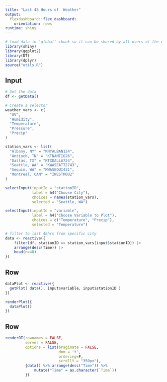 ```yaml
---
title: "Last 48 Hours of  Weather"
output: 
  flexdashboard::flex_dashboard:
    orientation: rows
runtime: shiny
---
```


```r
# load data in 'global' chunk so it can be shared by all users of the dashboard
library(shiny)
library(ggplot2)
library(DT)
library(dplyr)
source("utils.R")
```

Input {.sidebar}
-----------------------------------------------------------------------

```r
# Get the data 
df <- getData()

# Create a selector
weather_vars <- c(
  "UV", 
  "Humidity", 
  "Temperature", 
  "Pressure", 
  "Precip"
)

station_vars <- list(
  "Albany, NY" = "KNYALBAN124",
  "Antioch, TN" = "KTNANTIO26",
  "Dallas, TX" = "KTXDALLA724",
  "Seattle, WA" = "KWASEATT2743", 
  "Sequim, WA" = "KWASEQUI431", 
  "Montreal, CAN" = "IWESTMOU2"
)

selectInput(inputId = "stationID",
            label = h4("Choose City"),
            choices = names(station_vars),
            selected = "Seattle, WA")

selectInput(inputId = "variable",
            label = h4("Choose Variable to Plot"),
            choices = c("Temperature", "Precip"),
            selected = "Temperature")

# filter to last 48hrs from specific city
data <- reactive({
    filter(df, stationID == station_vars[input$stationID]) |>
    arrange(desc(Time)) |> 
    head(n=48)
})
```

Row
------------------------------------------------------------------

```r

dataPlot <- reactive({
  getPlot( data(), input$variable, input$stationID )
})

renderPlot({
  dataPlot()
})
```

Row
-------------------------------------------------------------

```r
renderDT(rownames = FALSE,
         server = FALSE,
         options = list(bPaginate = FALSE,
                        dom = 't',
                        ordering=F,
                        scrollY = "350px"),
         {data() %>% arrange(desc("Time")) %>%
             mutate("Time" = as.character(`Time`))
         })
```